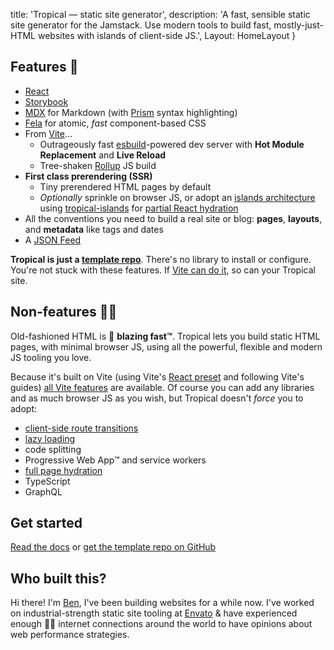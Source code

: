 
  title: 'Tropical — static site generator',
  description: 'A fast, sensible static site generator for the Jamstack. Use modern tools to build fast, mostly-just-HTML websites with islands of client-side JS.',
  Layout: HomeLayout
}

## Features 🍹

- [React](https://reactjs.org/)
- [Storybook](https://storybook.js.org/)
- [MDX](https://mdxjs.com/) for Markdown (with [Prism](https://prismjs.com/) syntax highlighting)
- [Fela](http://fela.js.org/) for atomic, *fast* component-based CSS
- From [Vite](https://vitejs.dev/)…
  - Outrageously fast [esbuild](https://esbuild.github.io/)-powered dev server with **Hot Module Replacement** and **Live Reload**
  - Tree-shaken [Rollup](https://rollupjs.org/) JS build
- **First class prerendering (SSR)**
  - Tiny prerendered HTML pages by default
  - *Optionally* sprinkle on browser JS, or adopt an [islands architecture](https://jasonformat.com/islands-architecture/) using [tropical-islands](https://github.com/bensmithett/tropical-utils/tree/main/packages/tropical-islands) for [partial React hydration](https://markus.oberlehner.net/blog/partial-hydration-concepts-lazy-and-active/)
- All the conventions you need to build a real site or blog: **pages**, **layouts**, and **metadata** like tags and dates
- A [JSON Feed](https://jsonfeed.org/)

**Tropical is just a [template repo](https://docs.github.com/en/github/creating-cloning-and-archiving-repositories/creating-a-repository-on-github/creating-a-repository-from-a-template)**. There's no library to install or configure. You're not stuck with these features. If [Vite can do it](https://vitejs.dev/guide/features.html), so can your Tropical site.

## Non-features 🙅‍♀️

Old-fashioned HTML is 🚀 **blazing fast™**. Tropical lets you build static HTML pages, with minimal browser JS, using all the powerful, flexible and modern JS tooling you love.

Because it's built on Vite (using Vite's [React preset](https://vitejs.dev/guide/#scaffolding-your-first-vite-project) and following Vite's guides) [all Vite features](https://vitejs.dev/guide/features.html) are available. Of course you can add any libraries and as much browser JS as you wish, but Tropical doesn't *force* you to adopt:

- [client-side route transitions](https://twitter.com/ryanflorence/status/1186515553285857280)
- [lazy loading](https://www.bensmithett.com/an-argument-against-lazy-loading/)
- code splitting
- Progressive Web App™ and service workers
- [full page hydration](https://github.com/bensmithett/tropical/blob/docs/app/decisions/003_dont_default_to_full_page_react_hydration.md)
- TypeScript
- GraphQL

## Get started

[Read the docs](/docs) or [get the template repo on GitHub](https://github.com/bensmithett/tropical)

## Who built this?

Hi there! I'm [Ben](https://www.bensmithett.com/), I've been building websites for a while now. I've worked on industrial-strength static site tooling at [Envato](https://envato.com/) & have experienced enough 💩🐌 internet connections around the world to have opinions about web performance strategies.
